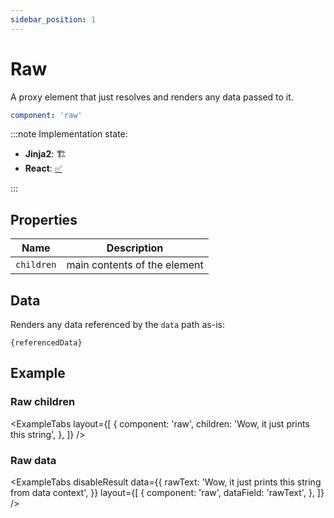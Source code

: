 ```yaml
---
sidebar_position: 1
---
```



# Raw

A proxy element that just resolves and renders any data passed to it.

```yaml
component: 'raw'
```

:::note Implementation state:

- **Jinja2**: 🏗
- **React**: [✅](https://github.com/oarepo/react-generative-ui/blob/master/src/components/Raw.tsx)

:::

## Properties

<!-- TODO: describe any properties accepted by an element -->

| Name       | Description                  |
| ---------- | ---------------------------- |
| `children` | main contents of the element |

## Data

Renders any data referenced by the `data` path as-is:

```django
{referencedData}
```

## Example

### Raw children

<ExampleTabs
  layout={[
    {
      component: 'raw',
      children: 'Wow, it just prints this string',
    },
  ]}
/>

### Raw data

<ExampleTabs
  disableResult
  data={{
    rawText: 'Wow, it just prints this string from data context',
  }}
  layout={[
    {
      component: 'raw',
      dataField: 'rawText',
    },
  ]}
/>
